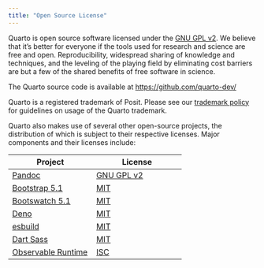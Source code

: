 ```yaml
---
title: "Open Source License"
---
```


Quarto is open source software licensed under the [GNU GPL v2](https://www.gnu.org/licenses/old-licenses/gpl-2.0.en.html). We believe that it's better for everyone if the tools used for research and science are free and open. Reproducibility, widespread sharing of knowledge and techniques, and the leveling of the playing field by eliminating cost barriers are but a few of the shared benefits of free software in science.

The Quarto source code is available at <https://github.com/quarto-dev/>

Quarto is a registered trademark of Posit. Please see our [trademark policy](trademark.qmd) for guidelines on usage of the Quarto trademark.

Quarto also makes use of several other open-source projects, the distribution of which is subject to their respective licenses. Major components and their licenses include:

| Project                                                       | License                                                            |
|---------------------------------------------------------------|--------------------------------------------------------------------|
| [Pandoc](https://pandoc.org/)                                 | [GNU GPL v2](https://github.com/jgm/pandoc/blob/master/COPYING.md) |
| [Bootstrap 5.1](https://getbootstrap.com/docs/5.1/)           | [MIT](https://github.com/twbs/bootstrap/blob/v5.1.3/LICENSE)       |
| [Bootswatch 5.1](https://bootswatch.com/)                     | [MIT](https://github.com/thomaspark/bootswatch/blob/v5/LICENSE)    |
| [Deno](https://deno.land/)                                    | [MIT](https://github.com/denoland/deno/blob/main/LICENSE.md)       |
| [esbuild](https://esbuild.github.io/)                         | [MIT](https://github.com/evanw/esbuild/blob/master/LICENSE.md)     |
| [Dart Sass](https://sass-lang.com/dart-sass)                  | [MIT](https://github.com/sass/dart-sass/blob/main/LICENSE)         |
| [Observable Runtime](https://github.com/observablehq/runtime) | [ISC](https://github.com/observablehq/runtime/blob/main/LICENSE)   |

